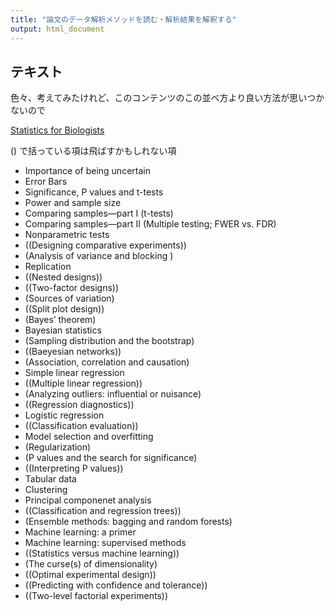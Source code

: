 ```yaml
---
title: "論文のデータ解析メソッドを読む・解析結果を解釈する"
output: html_document
---
```


## テキスト

色々、考えてみたけれど、このコンテンツのこの並べ方より良い方法が思いつかないので

[Statistics for Biologists](https://www.nature.com/collections/qghhqm/pointsofsignificance)

() で括っている項は飛ばすかもしれない項

* Importance of being uncertain 
* Error Bars
* Significance, P values and t-tests
* Power and sample size
* Comparing samples—part I (t-tests)
* Comparing samples—part II (Multiple testing; FWER vs. FDR)
* Nonparametric tests 
* ((Designing comparative experiments))
* (Analysis of variance and blocking )
* Replication
* ((Nested designs))
* ((Two-factor designs))
* (Sources of variation)
* ((Split plot design))
* (Bayes' theorem)
* Bayesian statistics
* (Sampling distribution and the bootstrap)
* ((Baeyesian networks))
* (Association, correlation and causation)
* Simple linear regression
* ((Multiple linear regression))
* (Analyzing outliers: influential or nuisance)
* ((Regression diagnostics))
* Logistic regression
* ((Classification evaluation))
* Model selection and overfitting
* (Regularization)
* (P values and the search for significance)
* ((Interpreting P values))
* Tabular data
* Clustering
* Principal componenet analysis
* ((Classification and regression trees))
* (Ensemble methods: bagging and random forests)
* Machine learning: a primer
* Machine learning: supervised methods
* ((Statistics versus machine learning))
* (The curse(s) of dimensionality)
* ((Optimal experimental design))
* ((Predicting with confidence and tolerance))
* ((Two-level factorial experiments))